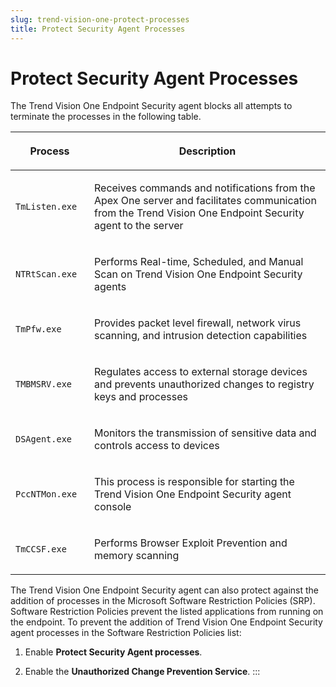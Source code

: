 ```yaml
---
slug: trend-vision-one-protect-processes
title: Protect Security Agent Processes
---
```

# Protect Security Agent Processes

The Trend Vision One Endpoint Security agent blocks all attempts to terminate the processes in the following table.

<table>
<colgroup>
<col style="width: 25%" />
<col style="width: 75%" />
</colgroup>
<thead>
<tr>
<th><p>Process</p></th>
<th><p>Description</p></th>
</tr>
</thead>
<tbody>
<tr>
<td><p><code>TmListen.exe</code></p></td>
<td><p>Receives commands and notifications from the Apex One server and facilitates communication from the Trend Vision One Endpoint Security agent to the server</p></td>
</tr>
<tr>
<td><p><code>NTRtScan.exe</code></p></td>
<td><p>Performs Real-time, Scheduled, and Manual Scan on Trend Vision One Endpoint Security agents</p></td>
</tr>
<tr>
<td><p><code>TmPfw.exe</code></p></td>
<td><p>Provides packet level firewall, network virus scanning, and intrusion detection capabilities</p></td>
</tr>
<tr>
<td><p><code>TMBMSRV.exe</code></p></td>
<td><p>Regulates access to external storage devices and prevents unauthorized changes to registry keys and processes</p></td>
</tr>
<tr>
<td><p><code>DSAgent.exe</code></p></td>
<td><p>Monitors the transmission of sensitive data and controls access to devices</p></td>
</tr>
<tr>
<td><p><code>PccNTMon.exe</code></p></td>
<td><p>This process is responsible for starting the Trend Vision One Endpoint Security agent console</p></td>
</tr>
<tr>
<td><p><code>TmCCSF.exe</code></p></td>
<td><p>Performs Browser Exploit Prevention and memory scanning</p></td>
</tr>
</tbody>
</table>

The Trend Vision One Endpoint Security agent can also protect against the addition of processes in the Microsoft Software Restriction Policies (SRP). Software Restriction Policies prevent the listed applications from running on the endpoint. To prevent the addition of Trend Vision One Endpoint Security agent processes in the Software Restriction Policies list:

1.  Enable **Protect Security Agent processes**.

2.  Enable the **Unauthorized Change Prevention Service**.
:::
